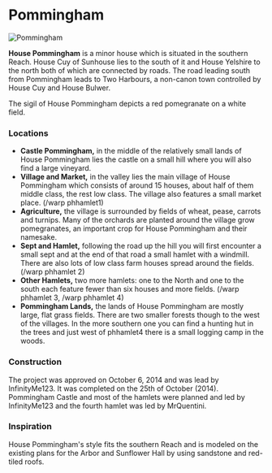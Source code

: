 

# Pommingham

<Image src="https://cdn.sanity.io/images/1as7cn02/production/a3f25706bf09619d15e6955c830af81f3cda96a6-1920x1017.png?w=976&h=350&fit=crop&crop=center&auto=format" alt="Pommingham" width={976} height={350}  />

<ProjectDetails
  floatRight
  region="Reach"
  house="House Pommingham"
  type="Castle"
  status="Completed"
  warp="undefined"
  projectLead="InfinityMe123"
  dateStarted="October 6, 2014"
  dateCompleted="October 6, 2014"
/>

**House Pommingham** is a minor house which is situated in the southern Reach. House Cuy of Sunhouse lies to the south of it and House Yelshire to the north both of which are connected by roads. The road leading south from Pommingham leads to Two Harbours, a non-canon town controlled by House Cuy and House Bulwer.

The sigil of House Pommingham depicts a red pomegranate on a white field.

### Locations

* **Castle Pommingham,** in the middle of the relatively small lands of House Pommingham lies the castle on a small hill where you will also find a large vineyard.
* **Village and Market,** in the valley lies the main village of House Pommingham which consists of around 15 houses, about half of them middle class, the rest low class. The village also features a small market place. (/warp phhamlet1)
* **Agriculture,** the village is surrounded by fields of wheat, pease, carrots and turnips. Many of the orchards are planted around the village grow pomegranates, an important crop for House Pommingham and their namesake.
* **Sept and Hamlet,** following the road up the hill you will first encounter a small sept and at the end of that road a small hamlet with a windmill. There are also lots of low class farm houses spread around the fields. (/warp phhamlet 2)
* **Other Hamlets,** two more hamlets: one to the North and one to the south each feature fewer than six houses and more fields. (/warp phhamlet 3, /warp phhamlet 4)
* **Pommingham Lands,** the lands of House Pommingham are mostly large, flat grass fields. There are two smaller forests though to the west of the villages. In the more southern one you can find a hunting hut in the trees and just west of phhamlet4 there is a small logging camp in the woods.

### Construction

The project was approved on October 6, 2014 and was lead by InfinityMe123. It was completed on the 25th of October (2014). Pommingham Castle and most of the hamlets were planned and led by InfinityMe123 and the fourth hamlet was led by MrQuentini.

### Inspiration

House Pommingham's style fits the southern Reach and is modeled on the existing plans for the Arbor and Sunflower Hall by using sandstone and red-tiled roofs.